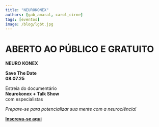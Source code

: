```yaml
---
title: "NEUROKONEX"
authors: [gab_amaral, carol_cirne]
tags: [eventos]
image: /blog/lgbt.jpg
---
```


# ABERTO AO PÚBLICO E GRATUITO  

**NEURO KONEX**  

**Save The Date**  
**08.07.25**  

Estreia do documentário  
**Neurokonex + Talk Show**  
com especialistas  

*Prepare-se para potencializar sua mente com a neurociência!*  

**[Inscreva-se aqui](https://www.instagram.com/p/DJScbfAxO-Q/?igsh=ajVrcWp6a3FhcGNk)**